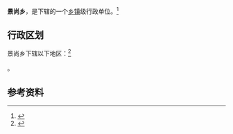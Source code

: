 {{中国乡级行政区|14/07/25/203/000}}

'''景尚乡'''，是{{PRC admin/fullname|14/07/25/203/000|3}}下辖的一个[[乡镇|乡镇]]级行政单位。<ref>{{PRC admin/ref sgc|{{PRC admin/parent|14/07/25/203/000}}}}</ref>

== 行政区划 ==

景尚乡下辖以下地区：<ref>{{PRC admin/ref sgc|14/07/25/203/000}}</ref>

{{PRC admin/children|14/07/25/203/000}}。

== 参考资料 ==

{{reflist}}

{{行政区划小作品}}
{{PRC admin/navcat|14/07/25/203/000}}